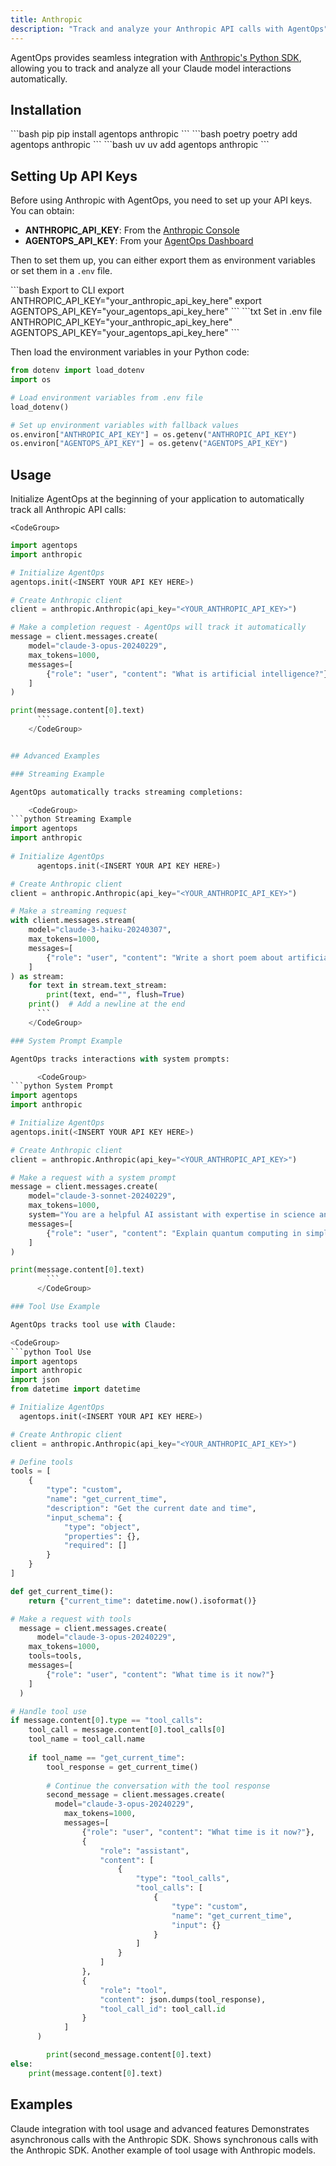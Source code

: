 ```yaml
---
title: Anthropic
description: "Track and analyze your Anthropic API calls with AgentOps"
---
```


AgentOps provides seamless integration with [Anthropic's Python SDK](https://github.com/anthropics/anthropic-sdk-python), allowing you to track and analyze all your Claude model interactions automatically.

## Installation



<CodeGroup>
  ```bash pip
  pip install agentops anthropic
  ```
  ```bash poetry
  poetry add agentops anthropic
  ```
  ```bash uv
  uv add agentops anthropic
  ```
</CodeGroup>

## Setting Up API Keys

Before using Anthropic with AgentOps, you need to set up your API keys. You can obtain:
- **ANTHROPIC_API_KEY**: From the [Anthropic Console](https://console.anthropic.com/)
- **AGENTOPS_API_KEY**: From your [AgentOps Dashboard](https://app.agentops.ai/)

Then to set them up, you can either export them as environment variables or set them in a `.env` file.

<CodeGroup>
    ```bash Export to CLI
    export ANTHROPIC_API_KEY="your_anthropic_api_key_here"
    export AGENTOPS_API_KEY="your_agentops_api_key_here"
    ```
    ```txt Set in .env file
    ANTHROPIC_API_KEY="your_anthropic_api_key_here"
    AGENTOPS_API_KEY="your_agentops_api_key_here"
    ```
</CodeGroup>

Then load the environment variables in your Python code:

```python
from dotenv import load_dotenv
import os

# Load environment variables from .env file
load_dotenv()

# Set up environment variables with fallback values
os.environ["ANTHROPIC_API_KEY"] = os.getenv("ANTHROPIC_API_KEY")
os.environ["AGENTOPS_API_KEY"] = os.getenv("AGENTOPS_API_KEY")
```

## Usage

Initialize AgentOps at the beginning of your application to automatically track all Anthropic API calls:

    <CodeGroup>
```python Basic Usage
import agentops
import anthropic

# Initialize AgentOps
agentops.init(<INSERT YOUR API KEY HERE>)

# Create Anthropic client
client = anthropic.Anthropic(api_key="<YOUR_ANTHROPIC_API_KEY>")

# Make a completion request - AgentOps will track it automatically
message = client.messages.create(
    model="claude-3-opus-20240229",
    max_tokens=1000,
    messages=[
        {"role": "user", "content": "What is artificial intelligence?"}
    ]
)

print(message.content[0].text)
      ```
    </CodeGroup>


## Advanced Examples

### Streaming Example

AgentOps automatically tracks streaming completions:

    <CodeGroup>
```python Streaming Example
import agentops
import anthropic
      
# Initialize AgentOps
      agentops.init(<INSERT YOUR API KEY HERE>)

# Create Anthropic client
client = anthropic.Anthropic(api_key="<YOUR_ANTHROPIC_API_KEY>")

# Make a streaming request
with client.messages.stream(
    model="claude-3-haiku-20240307",
    max_tokens=1000,
    messages=[
        {"role": "user", "content": "Write a short poem about artificial intelligence."}
    ]
) as stream:
    for text in stream.text_stream:
        print(text, end="", flush=True)
    print()  # Add a newline at the end
      ```
    </CodeGroup>

### System Prompt Example

AgentOps tracks interactions with system prompts:

      <CodeGroup>
```python System Prompt
import agentops
import anthropic

# Initialize AgentOps
agentops.init(<INSERT YOUR API KEY HERE>)

# Create Anthropic client
client = anthropic.Anthropic(api_key="<YOUR_ANTHROPIC_API_KEY>")

# Make a request with a system prompt
message = client.messages.create(
    model="claude-3-sonnet-20240229",
    max_tokens=1000,
    system="You are a helpful AI assistant with expertise in science and technology. Keep your answers concise and accurate.",
    messages=[
        {"role": "user", "content": "Explain quantum computing in simple terms."}
    ]
)

print(message.content[0].text)
        ```
      </CodeGroup>

### Tool Use Example

AgentOps tracks tool use with Claude:

<CodeGroup>
```python Tool Use
import agentops
import anthropic
import json
from datetime import datetime

# Initialize AgentOps
  agentops.init(<INSERT YOUR API KEY HERE>)

# Create Anthropic client
client = anthropic.Anthropic(api_key="<YOUR_ANTHROPIC_API_KEY>")

# Define tools
tools = [
    {
        "type": "custom",
        "name": "get_current_time",
        "description": "Get the current date and time",
        "input_schema": {
            "type": "object",
            "properties": {},
            "required": []
        }
    }
]

def get_current_time():
    return {"current_time": datetime.now().isoformat()}

# Make a request with tools
  message = client.messages.create(
      model="claude-3-opus-20240229",
    max_tokens=1000,
    tools=tools,
    messages=[
        {"role": "user", "content": "What time is it now?"}
    ]
  )

# Handle tool use
if message.content[0].type == "tool_calls":
    tool_call = message.content[0].tool_calls[0]
    tool_name = tool_call.name
    
    if tool_name == "get_current_time":
        tool_response = get_current_time()
        
        # Continue the conversation with the tool response
        second_message = client.messages.create(
          model="claude-3-opus-20240229",
            max_tokens=1000,
            messages=[
                {"role": "user", "content": "What time is it now?"},
                {
                    "role": "assistant",
                    "content": [
                        {
                            "type": "tool_calls",
                            "tool_calls": [
                                {
                                    "type": "custom",
                                    "name": "get_current_time",
                                    "input": {}
                                }
                            ]
                        }
                    ]
                },
                {
                    "role": "tool",
                    "content": json.dumps(tool_response),
                    "tool_call_id": tool_call.id
                }
            ]
      )

        print(second_message.content[0].text)
else:
    print(message.content[0].text)
```
</CodeGroup>

## Examples

<CardGroup cols={2}>
  <Card title="Understanding Tools" icon="notebook" href="/v2/examples/anthropic">
    Claude integration with tool usage and advanced features
  </Card>
  <Card title="Async Example" icon="notebook" href="https://github.com/AgentOps-AI/agentops/blob/main/examples/anthropic/anthropic-example-async.ipynb" newTab={true}>
    Demonstrates asynchronous calls with the Anthropic SDK.
  </Card>
  <Card title="Sync Example" icon="notebook" href="https://github.com/AgentOps-AI/agentops/blob/main/examples/anthropic/anthropic-example-sync.ipynb" newTab={true}>
    Shows synchronous calls with the Anthropic SDK.
  </Card>
  <Card title="Tool Use (Alternative)" icon="notebook" href="https://github.com/AgentOps-AI/agentops/blob/main/examples/anthropic/anthropic-example-tool.ipynb" newTab={true}>
    Another example of tool usage with Anthropic models.
  </Card>
</CardGroup>

<script type="module" src="/scripts/github_stars.js"></script>
<script type="module" src="/scripts/scroll-img-fadein-animation.js"></script>
<script type="module" src="/scripts/button_heartbeat_animation.js"></script>
<script type="css" src="/styles/styles.css"></script>
